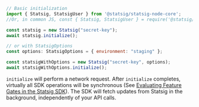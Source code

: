 ```jsx
// Basic initialization
import { Statsig, StatsigUser } from '@statsig/statsig-node-core';
//Or, in common JS, const { Statsig, StatsigUser } = require('@statsig/statsig-node-core');

const statsig = new Statsig("secret-key");
await statsig.initialize();

// or with StatsigOptions
const options: StatsigOptions = { environment: "staging" };

const statsigWithOptions = new Statsig("secret-key", options);
await statsigWithOptions.initialize();
```

`initialize` will perform a network request. After `initialize` completes, virtually all SDK operations will be synchronous (See [Evaluating Feature Gates in the Statsig SDK](https://blog.statsig.com/evaluating-feature-gates-in-the-statsig-sdk-a6f8881a1ad8)). The SDK will fetch updates from Statsig in the background, independently of your API calls.


